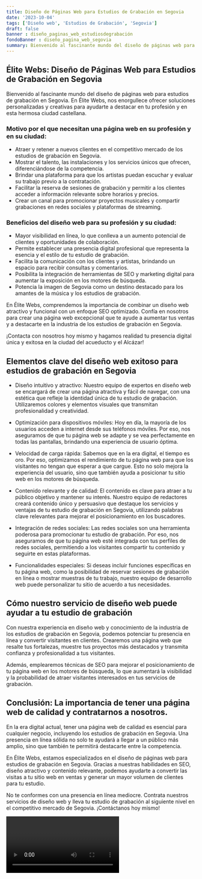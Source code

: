 ```yaml
---
title: Diseño de Páginas Web para Estudios de Grabación en Segovia
date: '2023-10-04'
tags: ['Diseño web', 'Estudios de Grabación', 'Segovia']
draft: false
banner : diseño_paginas_web_estudiosdegrabación
fondoBanner : diseño_pagina_web_segovia
summary: Bienvenido al fascinante mundo del diseño de páginas web para estudios de grabación en Segovia. En Élite Webs, nos enorgullece ofrecer soluciones personalizadas y creativas para ayudarte a destacar en tu profesión y en esta hermosa ciudad castellana.
---
```


## Élite Webs: Diseño de Páginas Web para Estudios de Grabación en Segovia

Bienvenido al fascinante mundo del diseño de páginas web para estudios de grabación en Segovia. En Élite Webs, nos enorgullece ofrecer soluciones personalizadas y creativas para ayudarte a destacar en tu profesión y en esta hermosa ciudad castellana.

### Motivo por el que necesitan una página web en su profesión y en su ciudad:

- Atraer y retener a nuevos clientes en el competitivo mercado de los estudios de grabación en Segovia.
- Mostrar el talento, las instalaciones y los servicios únicos que ofrecen, diferenciándose de la competencia.
- Brindar una plataforma para que los artistas puedan escuchar y evaluar su trabajo previo a la contratación.
- Facilitar la reserva de sesiones de grabación y permitir a los clientes acceder a información relevante sobre horarios y precios.
- Crear un canal para promocionar proyectos musicales y compartir grabaciones en redes sociales y plataformas de streaming.

### Beneficios del diseño web para su profesión y su ciudad:

- Mayor visibilidad en línea, lo que conlleva a un aumento potencial de clientes y oportunidades de colaboración.
- Permite establecer una presencia digital profesional que representa la esencia y el estilo de tu estudio de grabación.
- Facilita la comunicación con los clientes y artistas, brindando un espacio para recibir consultas y comentarios.
- Posibilita la integración de herramientas de SEO y marketing digital para aumentar la exposición en los motores de búsqueda.
- Potencia la imagen de Segovia como un destino destacado para los amantes de la música y los estudios de grabación.

En Élite Webs, comprendemos la importancia de combinar un diseño web atractivo y funcional con un enfoque SEO optimizado. Confía en nosotros para crear una página web excepcional que te ayude a aumentar tus ventas y a destacarte en la industria de los estudios de grabación en Segovia.

¡Contacta con nosotros hoy mismo y hagamos realidad tu presencia digital única y exitosa en la ciudad del acueducto y el Alcázar!

<GifSeo />

<Cta />

## Elementos clave del diseño web exitoso para estudios de grabación en Segovia

- Diseño intuitivo y atractivo: Nuestro equipo de expertos en diseño web se encargará de crear una página atractiva y fácil de navegar, con una estética que refleje la identidad única de tu estudio de grabación. Utilizaremos colores y elementos visuales que transmitan profesionalidad y creatividad.

- Optimización para dispositivos móviles: Hoy en día, la mayoría de los usuarios acceden a internet desde sus teléfonos móviles. Por eso, nos aseguramos de que tu página web se adapte y se vea perfectamente en todas las pantallas, brindando una experiencia de usuario óptima.

- Velocidad de carga rápida: Sabemos que en la era digital, el tiempo es oro. Por eso, optimizamos el rendimiento de tu página web para que los visitantes no tengan que esperar a que cargue. Esto no solo mejora la experiencia del usuario, sino que también ayuda a posicionar tu sitio web en los motores de búsqueda.

- Contenido relevante y de calidad: El contenido es clave para atraer a tu público objetivo y mantener su interés. Nuestro equipo de redactores creará contenido único y persuasivo que destaque los servicios y ventajas de tu estudio de grabación en Segovia, utilizando palabras clave relevantes para mejorar el posicionamiento en los buscadores.

- Integración de redes sociales: Las redes sociales son una herramienta poderosa para promocionar tu estudio de grabación. Por eso, nos aseguramos de que tu página web esté integrada con tus perfiles de redes sociales, permitiendo a los visitantes compartir tu contenido y seguirte en estas plataformas.

- Funcionalidades especiales: Si deseas incluir funciones específicas en tu página web, como la posibilidad de reservar sesiones de grabación en línea o mostrar muestras de tu trabajo, nuestro equipo de desarrollo web puede personalizar tu sitio de acuerdo a tus necesidades.

## Cómo nuestro servicio de diseño web puede ayudar a tu estudio de grabación

Con nuestra experiencia en diseño web y conocimiento de la industria de los estudios de grabación en Segovia, podemos potenciar tu presencia en línea y convertir visitantes en clientes. Crearemos una página web que resalte tus fortalezas, muestre tus proyectos más destacados y transmita confianza y profesionalidad a tus visitantes.

Además, emplearemos técnicas de SEO para mejorar el posicionamiento de tu página web en los motores de búsqueda, lo que aumentará la visibilidad y la probabilidad de atraer visitantes interesados en tus servicios de grabación.

## Conclusión: La importancia de tener una página web de calidad y contratarnos a nosotros.

En la era digital actual, tener una página web de calidad es esencial para cualquier negocio, incluyendo los estudios de grabación en Segovia. Una presencia en línea sólida no solo te ayudará a llegar a un público más amplio, sino que también te permitirá destacarte entre la competencia.

En Élite Webs, estamos especializados en el diseño de páginas web para estudios de grabación en Segovia. Gracias a nuestras habilidades en SEO, diseño atractivo y contenido relevante, podemos ayudarte a convertir las visitas a tu sitio web en ventas y generar un mayor volumen de clientes para tu estudio.

No te conformes con una presencia en línea mediocre. Contrata nuestros servicios de diseño web y lleva tu estudio de grabación al siguiente nivel en el competitivo mercado de Segovia. ¡Contáctanos hoy mismo!

<Video />

<CtaBot job='Estudios de Grabación' city='Segovia'/>

<Gmaps query='Segovia+españa+maps' />